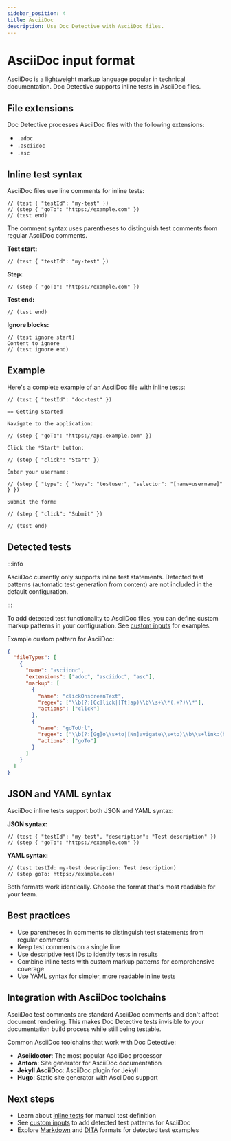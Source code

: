 ```yaml
---
sidebar_position: 4
title: AsciiDoc
description: Use Doc Detective with AsciiDoc files.
---
```


# AsciiDoc input format

AsciiDoc is a lightweight markup language popular in technical documentation. Doc Detective supports inline tests in AsciiDoc files.

## File extensions

Doc Detective processes AsciiDoc files with the following extensions:

- `.adoc`
- `.asciidoc`
- `.asc`

## Inline test syntax

AsciiDoc files use line comments for inline tests:

```asciidoc
// (test { "testId": "my-test" })
// (step { "goTo": "https://example.com" })
// (test end)
```

The comment syntax uses parentheses to distinguish test comments from regular AsciiDoc comments.

**Test start:**
```asciidoc
// (test { "testId": "my-test" })
```

**Step:**
```asciidoc
// (step { "goTo": "https://example.com" })
```

**Test end:**
```asciidoc
// (test end)
```

**Ignore blocks:**
```asciidoc
// (test ignore start)
Content to ignore
// (test ignore end)
```

## Example

Here's a complete example of an AsciiDoc file with inline tests:

```asciidoc
// (test { "testId": "doc-test" })

== Getting Started

Navigate to the application:

// (step { "goTo": "https://app.example.com" })

Click the *Start* button:

// (step { "click": "Start" })

Enter your username:

// (step { "type": { "keys": "testuser", "selector": "[name=username]" } })

Submit the form:

// (step { "click": "Submit" })

// (test end)
```

## Detected tests

:::info

AsciiDoc currently only supports inline test statements. Detected test patterns (automatic test generation from content) are not included in the default configuration.

:::

To add detected test functionality to AsciiDoc files, you can define custom markup patterns in your configuration. See [custom inputs](custom) for examples.

Example custom pattern for AsciiDoc:

```json
{
  "fileTypes": [
    {
      "name": "asciidoc",
      "extensions": ["adoc", "asciidoc", "asc"],
      "markup": [
        {
          "name": "clickOnscreenText",
          "regex": ["\\b(?:[Cc]lick|[Tt]ap)\\b\\s+\\*(.+?)\\*"],
          "actions": ["click"]
        },
        {
          "name": "goToUrl",
          "regex": ["\\b(?:[Gg]o\\s+to|[Nn]avigate\\s+to)\\b\\s+link:(https?:\\/\\/[^\\[]+)\\["],
          "actions": ["goTo"]
        }
      ]
    }
  ]
}
```

## JSON and YAML syntax

AsciiDoc inline tests support both JSON and YAML syntax:

**JSON syntax:**
```asciidoc
// (test { "testId": "my-test", "description": "Test description" })
// (step { "goTo": "https://example.com" })
```

**YAML syntax:**
```asciidoc
// (test testId: my-test description: Test description)
// (step goTo: https://example.com)
```

Both formats work identically. Choose the format that's most readable for your team.

## Best practices

- Use parentheses in comments to distinguish test statements from regular comments
- Keep test comments on a single line
- Use descriptive test IDs to identify tests in results
- Combine inline tests with custom markup patterns for comprehensive coverage
- Use YAML syntax for simpler, more readable inline tests

## Integration with AsciiDoc toolchains

AsciiDoc test comments are standard AsciiDoc comments and don't affect document rendering. This makes Doc Detective tests invisible to your documentation build process while still being testable.

Common AsciiDoc toolchains that work with Doc Detective:

- **Asciidoctor**: The most popular AsciiDoc processor
- **Antora**: Site generator for AsciiDoc documentation
- **Jekyll AsciiDoc**: AsciiDoc plugin for Jekyll
- **Hugo**: Static site generator with AsciiDoc support

## Next steps

- Learn about [inline tests](/docs/get-started/tests/inline) for manual test definition
- See [custom inputs](custom) to add detected test patterns for AsciiDoc
- Explore [Markdown](markdown) and [DITA](dita) formats for detected test examples
